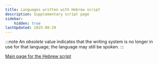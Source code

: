 ```yaml
---
title: Languages written with Hebrew script
description: Supplementary script page
sidebar:
    hidden: true
lastUpdated: 2025-08-29
---
```



:::note
An _obsolete_ value indicates that the writing system is no longer in use for that language; the language may still be spoken.
:::

<WsList script='Hebr' />

[Main page for the Hebrew script](/scrlang/scripts/hebr)

